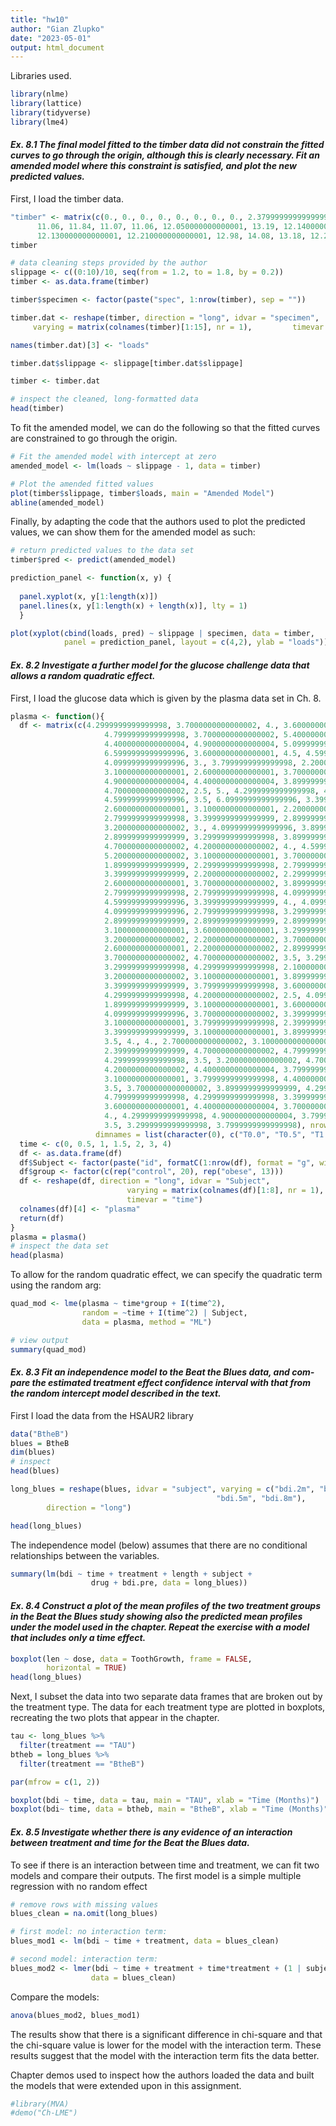 ```yaml
---
title: "hw10"
author: "Gian Zlupko"
date: "2023-05-01"
output: html_document
---
```


Libraries used. 
```r
library(nlme) 
library(lattice) 
library(tidyverse)
library(lme4) 
```


#### *Ex. 8.1 The final model fitted to the timber data did not constrain the fitted curves to go through the origin, although this is clearly necessary. Fit an amended model where this constraint is satisfied, and plot the new predicted values.*

First, I load the timber data. 

```r
"timber" <- matrix(c(0., 0., 0., 0., 0., 0., 0., 0., 2.3799999999999999, 2.6899999999999999, 2.8500000000000001, 2.46, 2.9700000000000002, 3.96, 3.1699999999999999, 3.3599999999999999, 4.3399999999999999, 4.75, 4.8899999999999997, 4.2800000000000002, 4.6799999999999997, 6.46, 5.3300000000000001, 5.4500000000000002, 6.6399999999999997, 7.04, 6.6100000000000003, 5.8799999999999999, 6.6600000000000001, 8.1400000000000006,  7.1399999999999997, 7.0800000000000001, 8.0500000000000007, 9.1999999999999993, 8.0899999999999999,      7.4299999999999997, 8.1099999999999994, 9.3499999999999996, 8.2899999999999991, 8.3200000000000003,      9.7799999999999994, 10.94, 9.7200000000000006, 8.3200000000000003, 9.6400000000000006, 10.720000000000001,   9.8599999999999994, 9.9100000000000001, 10.970000000000001, 12.23, 11.029999999999999, 9.9199999999999999,
      11.06, 11.84, 11.07, 11.06, 12.050000000000001, 13.19, 12.140000000000001, 11.1, 12.25, 12.85,
      12.130000000000001, 12.210000000000001, 12.98, 14.08, 13.18, 12.23, 13.35, 13.83, 13.15, 13.16, 13.94,       14.66, 14.119999999999999, 13.24, 14.539999999999999, 14.85, 14.09, 14.050000000000001, 14.74,       15.369999999999999, 15.09, 14.19, 15.529999999999999, 15.789999999999999, 15.109999999999999,       14.960000000000001, 16.129999999999999, 16.890000000000001, 16.68, 16.07, 17.379999999999999,       17.390000000000001, 16.690000000000001, 16.239999999999998, 17.98, 17.780000000000001, 17.940000000000001,      17.43, 18.760000000000002, 18.440000000000001, 17.690000000000001, 17.34, 19.52, 18.41, 18.219999999999999,      18.359999999999999, 19.809999999999999, 19.460000000000001, 18.710000000000001, 18.23, 19.969999999999999,    18.969999999999999, 19.399999999999999, 18.93, 20.620000000000001, 20.050000000000001, 19.539999999999999,   18.870000000000001), nrow = 8, ncol = 15)
timber
```

```r
# data cleaning steps provided by the author 
slippage <- c((0:10)/10, seq(from = 1.2, to = 1.8, by = 0.2))
timber <- as.data.frame(timber)

timber$specimen <- factor(paste("spec", 1:nrow(timber), sep = ""))

timber.dat <- reshape(timber, direction = "long", idvar = "specimen",
     varying = matrix(colnames(timber)[1:15], nr = 1),         timevar = "slippage")

names(timber.dat)[3] <- "loads"

timber.dat$slippage <- slippage[timber.dat$slippage]

timber <- timber.dat

# inspect the cleaned, long-formatted data 
head(timber) 
```


To fit the amended model, we can do the following so that the fitted curves are constrained to go through the origin. 
```r
# Fit the amended model with intercept at zero
amended_model <- lm(loads ~ slippage - 1, data = timber)

# Plot the amended fitted values
plot(timber$slippage, timber$loads, main = "Amended Model")
abline(amended_model)
```



Finally, by adapting the code that the authors used to plot the predicted values, we can show them for the amended model as such: 

```r
# return predicted values to the data set
timber$pred <- predict(amended_model) 

prediction_panel <- function(x, y) { 
  
  panel.xyplot(x, y[1:length(x)])
  panel.lines(x, y[1:length(x) + length(x)], lty = 1)
  }

plot(xyplot(cbind(loads, pred) ~ slippage | specimen, data = timber, 
            panel = prediction_panel, layout = c(4,2), ylab = "loads"))

```

#### *Ex. 8.2 Investigate a further model for the glucose challenge data that allows a random quadratic effect.*

First, I load the glucose data which is given by the plasma data set in Ch. 8. 

```r
plasma <- function(){
  df <- matrix(c(4.2999999999999998, 3.7000000000000002, 4., 3.6000000000000001, 4.0999999999999996, 3.7999999999999998, 3.7999999999999998, 4.4000000000000004, 5., 3.7000000000000002, 3.7000000000000002, 4.4000000000000004,4.7000000000000002, 4.2999999999999998, 5., 4.5999999999999996, 4.2999999999999998, 3.1000000000000001,         
                     4.7999999999999998, 3.7000000000000002, 5.4000000000000004, 3., 4.9000000000000004, 4.7999999999999998,         
                     4.4000000000000004, 4.9000000000000004, 5.0999999999999996, 4.7999999999999998, 4.2000000000000002,         
                     6.5999999999999996, 3.6000000000000001, 4.5, 4.5999999999999996, 3.2999999999999998, 2.6000000000000001,         
                     4.0999999999999996, 3., 3.7999999999999998, 2.2000000000000002, 3., 3.8999999999999999, 4.,        
                     3.1000000000000001, 2.6000000000000001, 3.7000000000000002, 3.1000000000000001, 3.2999999999999998,        
                     4.9000000000000004, 4.4000000000000004, 3.8999999999999999, 3.1000000000000001, 5., 3.1000000000000001,         
                     4.7000000000000002, 2.5, 5., 4.2999999999999998, 4.2000000000000002, 4.2999999999999998, 4.0999999999999996,         
                     4.5999999999999996, 3.5, 6.0999999999999996, 3.3999999999999999, 4., 4.4000000000000004, 3.,         
                     2.6000000000000001, 3.1000000000000001, 2.2000000000000002, 2.1000000000000001, 2., 2.3999999999999999,         
                     2.7999999999999998, 3.3999999999999999, 2.8999999999999999, 2.6000000000000001, 3.1000000000000001,         
                     3.2000000000000002, 3., 4.0999999999999996, 3.8999999999999999, 3.1000000000000001, 3.2999999999999998,         
                     2.8999999999999999, 3.2999999999999998, 3.8999999999999999, 2.2999999999999998, 4.0999999999999996,         
                     4.7000000000000002, 4.2000000000000002, 4., 4.5999999999999996, 4.5999999999999996, 3.7999999999999998,         
                     5.2000000000000002, 3.1000000000000001, 3.7000000000000002, 3.7999999999999998, 2.6000000000000001,         
                     1.8999999999999999, 2.2999999999999998, 2.7999999999999998, 3., 2.6000000000000001, 2.5, 2.1000000000000001,         
                     3.3999999999999999, 2.2000000000000002, 2.2999999999999998, 3.2000000000000002, 3.2999999999999998,        
                     2.6000000000000001, 3.7000000000000002, 3.8999999999999999, 3.1000000000000001, 2.6000000000000001,         
                     2.7999999999999998, 2.7999999999999998, 4.0999999999999996, 2.2000000000000002, 3.7000000000000002,          
                     4.5999999999999996, 3.3999999999999999, 4., 4.0999999999999996, 4.4000000000000004, 3.6000000000000001,         
                     4.0999999999999996, 2.7999999999999998, 3.2999999999999998, 3.7999999999999998, 2.2000000000000002,         
                     2.8999999999999999, 2.8999999999999999, 2.8999999999999999, 3.6000000000000001, 3.7999999999999998,        
                     3.1000000000000001, 3.6000000000000001, 3.2999999999999998, 1.5, 2.8999999999999999, 3.7000000000000002,        
                     3.2000000000000002, 2.2000000000000002, 3.7000000000000002, 3.7000000000000002, 3.1000000000000001,         
                     2.6000000000000001, 2.2000000000000002, 2.8999999999999999, 2.7999999999999998, 2.1000000000000001,        
                     3.7000000000000002, 4.7000000000000002, 3.5, 3.2999999999999998, 3.3999999999999999, 4.0999999999999996,        
                     3.2999999999999998, 4.2999999999999998, 2.1000000000000001, 2.3999999999999999, 3.7999999999999998, 2.5,        
                     3.2000000000000002, 3.1000000000000001, 3.8999999999999999, 3.3999999999999999, 3.6000000000000001,        
                     3.3999999999999999, 3.7999999999999998, 3.6000000000000001, 2.2999999999999998, 2.2000000000000002,        
                     4.2999999999999998, 4.2000000000000002, 2.5, 4.0999999999999996, 4.2000000000000002, 3.1000000000000001,        
                     1.8999999999999999, 3.1000000000000001, 3.6000000000000001, 3.7000000000000002, 2.6000000000000001,        
                     4.0999999999999996, 3.7000000000000002, 3.3999999999999999, 4.0999999999999996, 4.2000000000000002, 4.,        
                     3.1000000000000001, 3.7999999999999998, 2.3999999999999999, 2.2999999999999998, 3.6000000000000001,        
                     3.3999999999999999, 3.1000000000000001, 3.8999999999999999, 3.7999999999999998, 3.6000000000000001, 3.,        
                     3.5, 4., 4., 2.7000000000000002, 3.1000000000000001, 3.8999999999999999, 3.7000000000000002,        
                     2.3999999999999999, 4.7000000000000002, 4.7999999999999998, 3.6000000000000001, 2.2999999999999998, 3.5,        
                     4.2999999999999998, 3.5, 3.2000000000000002, 4.7000000000000002, 3.6000000000000001, 3.7999999999999998,       
                     4.2000000000000002, 4.4000000000000004, 3.7999999999999998, 3.5, 4.2000000000000002, 2.5,         
                     3.1000000000000001, 3.7999999999999998, 4.4000000000000004, 3.8999999999999999, 4., 4., 3.7000000000000002,        
                     3.5, 3.7000000000000002, 3.8999999999999999, 4.2999999999999998, 2.7999999999999998, 3.8999999999999999,         
                     4.7999999999999998, 4.2999999999999998, 3.3999999999999999, 4.9000000000000004, 5., 4., 2.7000000000000002,        
                     3.6000000000000001, 4.4000000000000004, 3.7000000000000002, 3.5, 4.9000000000000004, 3.8999999999999999,         
                     4., 4.2999999999999998, 4.9000000000000004, 3.7999999999999998, 3.8999999999999999, 4.7999999999999998,         
                     3.5, 3.2999999999999998, 3.7999999999999998), nrow = 33, ncol = 8,  
                   dimnames = list(character(0), c("T0.0", "T0.5", "T1.0", "T1.5", "T2.0", "T2.5", "T3.0", "T4.0")))
  time <- c(0, 0.5, 1, 1.5, 2, 3, 4)
  df <- as.data.frame(df)
  df$Subject <- factor(paste("id", formatC(1:nrow(df), format = "g", width = 2, flag = "0"), sep = ""))
  df$group <- factor(c(rep("control", 20), rep("obese", 13)))
  df <- reshape(df, direction = "long", idvar = "Subject",
                          varying = matrix(colnames(df)[1:8], nr = 1),
                          timevar = "time")
  colnames(df)[4] <- "plasma"
  return(df)
}
plasma = plasma() 
# inspect the data set 
head(plasma) 
```


To allow for the random quadratic effect, we can specify the quadratic term using the random arg:
```r

quad_mod <- lme(plasma ~ time*group + I(time^2), 
                random = ~time + I(time^2) | Subject, 
                data = plasma, method = "ML") 

# view output 
summary(quad_mod) 

```


#### *Ex. 8.3 Fit an independence model to the Beat the Blues data, and com- pare the estimated treatment effect confidence interval with that from the random intercept model described in the text.*


First I load the data from the HSAUR2 library 
```r
data("BtheB") 
blues = BtheB
dim(blues) 
# inspect 
head(blues)
```


```r
long_blues = reshape(blues, idvar = "subject", varying = c("bdi.2m", "bdi.3m", 
                                              "bdi.5m", "bdi.8m"), 
        direction = "long")

head(long_blues) 
```

The independence model (below) assumes that there are no conditional relationships between the variables.

```r
summary(lm(bdi ~ time + treatment + length + subject + 
                  drug + bdi.pre, data = long_blues)) 
```


#### *Ex. 8.4 Construct a plot of the mean profiles of the two treatment groups in the Beat the Blues study showing also the predicted mean profiles under the model used in the chapter. Repeat the exercise with a model that includes only a time effect.*

```r
boxplot(len ~ dose, data = ToothGrowth, frame = FALSE,
        horizontal = TRUE)
head(long_blues) 
```


Next, I subset the data into two separate data frames that are broken out by the treatment type. The data for each treatment type are plotted in boxplots, recreating the two plots that appear in the chapter. 
```r

tau <- long_blues %>%
  filter(treatment == "TAU") 
btheb = long_blues %>%
  filter(treatment == "BtheB") 

par(mfrow = c(1, 2))

boxplot(bdi ~ time, data = tau, main = "TAU", xlab = "Time (Months)") 
boxplot(bdi~ time, data = btheb, main = "BtheB", xlab = "Time (Months)")
```


#### *Ex. 8.5 Investigate whether there is any evidence of an interaction between treatment and time for the Beat the Blues data.*

To see if there is an interaction between time and treatment, we can fit two models and compare their outputs. The first model is a simple multiple regression with no random effect

```r
# remove rows with missing values 
blues_clean = na.omit(long_blues) 

# first model: no interaction term: 
blues_mod1 <- lm(bdi ~ time + treatment, data = blues_clean) 

# second model: interaction term: 
blues_mod2 <- lmer(bdi ~ time + treatment + time*treatment + (1 | subject), 
                  data = blues_clean) 
```


Compare the models: 
```r
anova(blues_mod2, blues_mod1)  
```


The results show that there is a significant difference in chi-square and that the chi-square value is lower for the model with the interaction term. These results suggest that the model with the interaction term fits the data better. 

Chapter demos used to inspect how the authors loaded the data and built the models that were extended upon in this assignment. 
```r
#library(MVA) 
#demo("Ch-LME")
```

